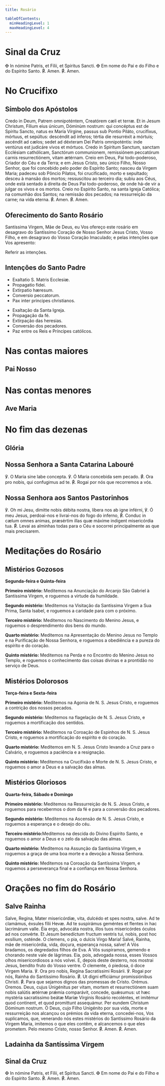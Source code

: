 ```yaml
---
title: Rosário

tableOfContents:
  minHeadingLevel: 1
  maxHeadingLevel: 4
---
```


# Sinal da Cruz

<div class="grid grid-cols-2 gap-5">
  <span class="text-justify">
    <span class="text-red-500">✠</span> In nómine Patris, et Fílii, et Spíritus
    Sancti.
  </span>
  <span class="text-justify">
    <span class="text-red-500">✠</span> Em nome do Pai e do Filho e do Espírito
    Santo.
  </span>
  <span class="text-justify">
    <span class="text-red-500">℟.</span> Amen.
  </span>
  <span class="text-justify">
    <span class="text-red-500">℟.</span> Amen.
  </span>
</div>

# No Crucifixo

## Símbolo dos Apóstolos

<div class="grid grid-cols-2 gap-5">
  <span class="text-justify">
    Credo in Deum, Patrem omnipoténtem, Creatórem cæli et terræ. Et in Jesum
    Christum, Fílium eius únicum, Dóminùm nostrum: qui concéptus est de Spíritu
    Sancto, natus ex María Vírgine, passus sub Pontio Piláto, crucifíxus,
    mórtuus, et sepúltus: descéndit ad ínferos; tértia die resurréxit a mórtuis;
    ascéndit ad cælos; sedet ad déxteram Dei Patris omnipoténtis: inde ventúrus
    est judicáre vivos et mórtuos. Credo in Spíritum Sanctum, sanctam Ecclésiam
    cathólicam, Sanctórum communionem, remissiónem peccatórum carnis
    resurrectiónem, vitam ætérnam.
  </span>
  <span class="text-justify">
    Creio em Deus, Pai todo-poderoso, Criador do Céu e da Terra; e em Jesus
    Cristo, seu único Filho, Nosso Senhor, que foi concebido pelo poder do
    Espírito Santo; nasceu da Virgem Maria; padeceu sob Pôncio Pilatos, foi
    crucificado, morto e sepultado; desceu à mansão dos mortos; ressuscitou ao
    terceiro dia; subiu aos Céus, onde está sentado à direita de Deus Pai
    todo-poderoso, de onde há-de vir a julgar os vivos e os mortos. Creio no
    Espírito Santo, na santa Igreja Católica; na comunhão dos Santos; na
    remissão dos pecados; na ressurreição da carne; na vida eterna.
  </span>
  <span class="text-justify">
    <span class="text-red-500">℟.</span> Amen.
  </span>
  <span class="text-justify">
    <span class="text-red-500">℟.</span> Amen.
  </span>
</div>

## Oferecimento do Santo Rosário

Santíssima Virgem, Mãe de Deus, eu Vos ofereço este rosário em desagravo do
Santíssimo Coração de Nosso Senhor Jesus Cristo, Vosso Filho, e em desagravo
do Vosso Coração Imaculado; e pelas intenções que Vos apresento:

Referir as intenções.

## Intenções do Santo Padre

<div class="grid grid-cols-2 gap-5 not-content">
  <ul class="list-styled row">
    <li class="text-justify">Exaltatio S. Matris Ecclesiæ.</li>
    <li class="text-justify">Propagatio fidei.</li>
    <li class="text-justify">Extirpatio hæresum.</li>
    <li class="text-justify">Conversio peccatorum.</li>
    <li class="text-justify">Pax inter principes christianos.</li>
  </ul>
  <ul class="list-styled row">
    <li class="text-justify">Exaltação da Santa Igreja.</li>
    <li class="text-justify">Propagação da fé.</li>
    <li class="text-justify">Extirpação das heresias.</li>
    <li class="text-justify">Conversão dos pecadores.</li>
    <li class="text-justify">Paz entre os Reis e Príncipes católicos.</li>
  </ul>
</div>

# Nas contas maiores

## Pai Nosso


<PaiNosso />

# Nas contas menores

## Ave Maria


<AveMaria />

# No fim das dezenas

## Glória


<Gloria />

## Nossa Senhora a Santa Catarina Labouré

<div class="grid grid-cols-2 gap-5">
  <span class="text-justify">℣. O Maria sine labe concepta.</span>
  <span class="text-justify">℣. Ó Maria concebida sem pecado.</span>
  <span class="text-justify">
    <span class="text-red-500">℟.</span> Ora pro nobis, qui confugimus ad te.
  </span>
  <span class="text-justify">
    <span class="text-red-500">℟.</span> Rogai por nós que recorremos a vós.
  </span>
</div>

## Nossa Senhora aos Santos Pastorinhos

<div class="grid grid-cols-2 gap-5">
  <span class="text-justify">
    ℣. Oh mi Jesu, dimitte nobis débita nostra, líbera nos ab igne inférni,
  </span>
  <span class="text-justify">
    ℣. Ó meu Jesus, perdoai-nos e livrai-nos do fogo do inferno,
  </span>
  <span class="text-justify">
    <span class="text-red-500">℟.</span> Conduc in cælum omnes animas, præsértim
    illas quæ máxime indigent misericórdia tua.
  </span>
  <span class="text-justify">
    <span class="text-red-500">℟.</span> Levai as alminhas todas para o Céu e
    socorrei principalmente as que mais precisarem.
  </span>
</div>

# Meditações do Rosário

## Mistérios Gozosos

**Segunda-feira e Quinta-feira**

<p class="text-justify">
  <strong>Primeiro mistério:</strong> Meditemos na Anunciação do Arcanjo São
  Gabriel à Santíssima Virgem, e roguemos a virtude da humildade.
</p>
<p class="text-justify">
  <strong>Segundo mistério:</strong> Meditemos na Visitação da Santíssima Virgem
  a Sua Prima, Santa Isabel, e roguemos a caridade para com o próximo.
</p>
<p class="text-justify">
  <strong>Terceiro mistério:</strong> Meditemos no Nascimento do Menino Jesus, e
  roguemos o desprendimento dos bens do mundo.
</p>
<p class="text-justify">
  <strong>Quarto mistério:</strong> Meditemos na Apresentação do Menino Jesus no
  Templo e na Purificação de Nossa Senhora, e roguemos a obediência e a pureza
  do espírito e do coração.
</p>
<p class="text-justify">
  <strong>Quinto mistério:</strong> Meditemos na Perda e no Encontro do Menino
  Jesus no Templo, e roguemos o conhecimento das coisas divinas e a prontidão no
  serviço de Deus.
</p>

## Mistérios Dolorosos

**Terça-feira e Sexta-feira**

<p class="text-justify">
  <strong>Primeiro mistério:</strong> Meditemos na Agonia de N. S. Jesus Cristo,
  e roguemos a contrição dos nossos pecados.
</p>
<p class="text-justify">
  <strong>Segundo mistério:</strong> Meditemos na flagelação de N. S. Jesus
  Cristo, e roguemos a mortificação dos sentidos.
</p>
<p class="text-justify">
  <strong>Terceiro mistério:</strong> Meditemos na Coroação de Espinhos de N. S.
  Jesus Cristo, e roguemos a mortificação do espírito e do coração.
</p>
<p class="text-justify">
  <strong>Quarto mistério:</strong> Meditemos em N. S. Jesus Cristo levando a
  Cruz para o Calvário, e roguemos a paciência e a resignação.
</p>
<p class="text-justify">
  <strong>Quinto mistério:</strong> Meditemos na Crucifixão e Morte de N. S.
  Jesus Cristo, e roguemos o amor a Deus e a salvação das almas.
</p>

## Mistérios Gloriosos

**Quarta-feira, Sábado e Domingo**

<p class="text-justify">
  <strong>Primeiro mistério:</strong> Meditemos na Ressurreição de N. S. Jesus
  Cristo, e roguemos para recebermos o dom da fé e para a conversão dos
  pecadores.
</p>
<p class="text-justify">
  <strong>Segundo mistério:</strong> Meditemos na Ascensão de N. S. Jesus
  Cristo, e roguemos a esperança e o desejo do céu.
</p>
<p class="text-justify">
  <strong>Terceiro mistério:</strong>Meditemos na descida do Divino Espírito
  Santo, e roguemos o amor a Deus e o zelo da salvação das almas.
</p>
<p class="text-justify">
  <strong>Quarto mistério:</strong> Meditemos na Assunção da Santíssima Virgem,
  e roguemos a graça de uma boa morte e a devoção a Nossa Senhora.
</p>
<p class="text-justify">
  <strong>Quinto mistério:</strong> Meditemos na Coroação da Santíssima Virgem,
  e roguemos a perseverança final e a confiança em Nossa Senhora.
</p>

# Orações no fim do Rosário

## Salve Rainha

<div class="grid grid-cols-2 gap-5">
  <span class="text-justify">
    Salve, Regina, Mater misericórdiæ, vita, dulcédo et spes nostra, salve. Ad
    te clamámus, éxsules fílii Hevæ. Ad te suspirámus geméntes et flentes in hac
    lacrimárum valle. Éia ergo, advocáta nostra, illos tuos misericórdes óculos
    ad nos convérte. Et Jesum benedíctum fructum ventris tui, nobis, post hoc
    exsílium, osténde. O clemens, o pia, o dulcis Virgo Maria!
  </span>
  <span class="text-justify">
    Salvé, Rainha, mãe de misericórdia, vida, doçura, esperança nossa, salve! A
    Vós bradamos, os degredados filhos de Eva. A Vós suspiramos, gemendo e
    chorando neste vale de lágrimas. Eia, pois, advogada nossa, esses Vossos
    olhos misericordiosos a nós volvei. E, depois deste desterro, nos mostrai
    Jesus, bendito fruto do Vosso ventre. Ó clemente, ó piedosa, ó doce Virgem
    Maria.
  </span>
  <span class="text-justify">
    ℣. Ora pro nobis, Regina Sacratíssimi Rosárii.
  </span>
  <span class="text-justify">
    ℣. Rogai por nós, Rainha do Santíssimo Rosário.
  </span>
  <span class="text-justify">
    <span class="text-red-500">℟.</span> Ut digni efficiámur promissiónibus
    Christi.
  </span>
  <span class="text-justify">
    <span class="text-red-500">℟.</span> Para que sejamos dignos das promessas
    de Cristo.
  </span>
  <span class="text-red-500 text-center">Orémus.</span>
  <span class="text-red-500 text-center">Oremos.</span>
  <span class="text-justify">
    Deus, cujus Unigénitus per vitam, mortem et resurrectiónem suam nobis
    salútis ætérnæ prǽmia comparávit, concede, quǽsumus: ut hæc mystéria
    sacratissimo beátæ Maríæ Vírginis Rosário recoléntes, et imitémur quod
    continent, et quod promittunt assequámur. Per eundem Christum Dóminum
    nostrum.
  </span>
  <span class="text-justify">
    Ó Deus, cujo Filho Unigénito por sua vida, morte e ressurreição nos alcançou
    os prémios da vida eterna, concedei-nos, Vos suplicamos, que, venerando nós
    estes mistérios do Santíssimo Rosário da Virgem Maria, imitemos o que eles
    contêm, e alcancemos o que eles prometem. Pelo mesmo Cristo, nosso Senhor.
  </span>
  <span class="text-justify">
    <span class="text-red-500">℟.</span> Amen.
  </span>
  <span class="text-justify">
    <span class="text-red-500">℟.</span> Amen.
  </span>
</div>


## Ladainha da Santíssima Virgem

<LadainhaLoreto />

## Sinal da Cruz

<div class="grid grid-cols-2 gap-5">
  <span class="text-justify">
    <span class="text-red-500">✠</span> In nómine Patris, et Fílii, et Spíritus
    Sancti.
  </span>
  <span class="text-justify">
    <span class="text-red-500">✠</span> Em nome do Pai e do Filho e do Espírito
    Santo.
  </span>
  <span class="text-justify">
    <span class="text-red-500">℟.</span> Amen.
  </span>
  <span class="text-justify">
    <span class="text-red-500">℟.</span> Amen.
  </span>
</div>
